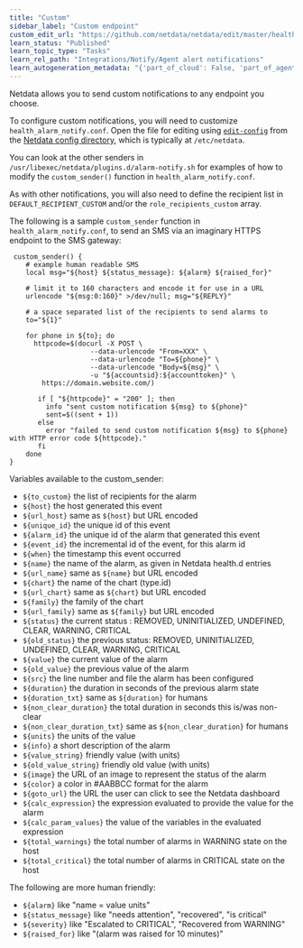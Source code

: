 ```yaml
---
title: "Custom"
sidebar_label: "Custom endpoint"
custom_edit_url: "https://github.com/netdata/netdata/edit/master/health/notifications/custom/README.md"
learn_status: "Published"
learn_topic_type: "Tasks"
learn_rel_path: "Integrations/Notify/Agent alert notifications"
learn_autogeneration_metadata: "{'part_of_cloud': False, 'part_of_agent': True}"
---
```



Netdata allows you to send custom notifications to any endpoint you choose.

To configure custom notifications, you will need to customize `health_alarm_notify.conf`. Open the file for editing
using [`edit-config`](/docs/nightly/setup#use-edit-config-to-edit-configuration-files) from the [Netdata config
directory](/docs/nightly/setup#the-netdata-config-directory), which is typically at `/etc/netdata`.

You can look at the other senders in `/usr/libexec/netdata/plugins.d/alarm-notify.sh` for examples of how to modify the `custom_sender()` function in `health_alarm_notify.conf`.

As with other notifications, you will also need to define the recipient list in `DEFAULT_RECIPIENT_CUSTOM` and/or the `role_recipients_custom` array.

The following is a sample `custom_sender` function in `health_alarm_notify.conf`, to send an SMS via an imaginary HTTPS endpoint to the SMS gateway:

```
 custom_sender() {
    # example human readable SMS
    local msg="${host} ${status_message}: ${alarm} ${raised_for}"

    # limit it to 160 characters and encode it for use in a URL
    urlencode "${msg:0:160}" >/dev/null; msg="${REPLY}"

    # a space separated list of the recipients to send alarms to
    to="${1}"

    for phone in ${to}; do
      httpcode=$(docurl -X POST \
				    --data-urlencode "From=XXX" \
				    --data-urlencode "To=${phone}" \
				    --data-urlencode "Body=${msg}" \
				    -u "${accountsid}:${accounttoken}" \
        https://domain.website.com/)

       if [ "${httpcode}" = "200" ]; then
         info "sent custom notification ${msg} to ${phone}"
         sent=$((sent + 1))
       else
         error "failed to send custom notification ${msg} to ${phone} with HTTP error code ${httpcode}."
       fi
    done
}
```

Variables available to the custom_sender:

-   `${to_custom}`          the list of recipients for the alarm
-   `${host}`               the host generated this event
-   `${url_host}`           same as `${host}` but URL encoded
-   `${unique_id}`          the unique id of this event
-   `${alarm_id}`           the unique id of the alarm that generated this event
-   `${event_id}`           the incremental id of the event, for this alarm id
-   `${when}`               the timestamp this event occurred
-   `${name}`               the name of the alarm, as given in Netdata health.d entries
-   `${url_name}`           same as `${name}` but URL encoded
-   `${chart}`              the name of the chart (type.id)
-   `${url_chart}`          same as `${chart}` but URL encoded
-   `${family}`             the family of the chart
-   `${url_family}`         same as `${family}` but URL encoded
-   `${status}`             the current status : REMOVED, UNINITIALIZED, UNDEFINED, CLEAR, WARNING, CRITICAL
-   `${old_status}`         the previous status: REMOVED, UNINITIALIZED, UNDEFINED, CLEAR, WARNING, CRITICAL
-   `${value}`              the current value of the alarm
-   `${old_value}`          the previous value of the alarm
-   `${src}`                the line number and file the alarm has been configured
-   `${duration}`           the duration in seconds of the previous alarm state
-   `${duration_txt}`       same as `${duration}` for humans
-   `${non_clear_duration}` the total duration in seconds this is/was non-clear
-   `${non_clear_duration_txt}` same as `${non_clear_duration}` for humans
-   `${units}`              the units of the value
-   `${info}`               a short description of the alarm
-   `${value_string}`       friendly value (with units)
-   `${old_value_string}`   friendly old value (with units)
-   `${image}`              the URL of an image to represent the status of the alarm
-   `${color}`              a color in #AABBCC format for the alarm
-   `${goto_url}`           the URL the user can click to see the Netdata dashboard
-   `${calc_expression}`    the expression evaluated to provide the value for the alarm
-   `${calc_param_values}`  the value of the variables in the evaluated expression
-   `${total_warnings}`     the total number of alarms in WARNING state on the host
-   `${total_critical}`     the total number of alarms in CRITICAL state on the host

The following are more human friendly:

-   `${alarm}`              like "name = value units"
-   `${status_message}`     like "needs attention", "recovered", "is critical"
-   `${severity}`           like "Escalated to CRITICAL", "Recovered from WARNING"
-   `${raised_for}`         like "(alarm was raised for 10 minutes)"


